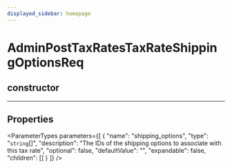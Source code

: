 ```yaml
---
displayed_sidebar: homepage
---
```



# AdminPostTaxRatesTaxRateShippingOptionsReq

## constructor

___

## Properties

<ParameterTypes parameters={[
  {
    "name": "shipping_options",
    "type": "`string`[]",
    "description": "The IDs of the shipping options to associate with this tax rate",
    "optional": false,
    "defaultValue": "",
    "expandable": false,
    "children": []
  }
]} />
